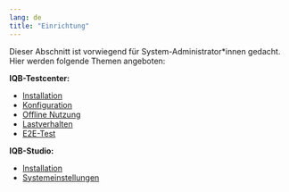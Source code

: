 ```yaml
---
lang: de
title: "Einrichtung"
---
```


Dieser Abschnitt ist vorwiegend für System-Administrator\*innen gedacht. Hier werden folgende Themen angeboten:

**IQB-Testcenter:**

* [Installation](/setup/install/index.qmd)
* [Konfiguration](/setup/config/testcenter.qmd)
* [Offline Nutzung](/setup/offline/index.qmd)
* [Lastverhalten](/setup/availability/load-test.qmd)
* [E2E-Test](/setup/availability/e2e.qmd)

**IQB-Studio:**

* [Installation](/setup/install/index.qmd)
* [Systemeinstellungen](/setup/config/studio.qmd)






